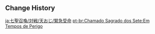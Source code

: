 {{Genius Invokation TCG Stage
|title        = Emergency
|type         = Adventure Challenge
|group        = Open World Match
|character    = Uncle Tian
|requirement  = 4
|location     = Liyue
|introduction = Not far from the harbor, Abyss Mages are weaving some evil ritual into being. Who knows what they have planned, but regardless, it is up to you to stop them.<br>'''Special Rule: Your Support Zone starts with 1 "Liyue Harbor" card.'''<br>Hint: Use Elemental DMG to cause Elemental Reactions and destroy the Abyss Mages' shields!
|objective_1  = Achieve victory
|reward_1     = Player EXP*180;Lucky Coin*150
|objective_2  = Play 2 Event Cards
|reward_2     = Lucky Coin*300
|objective_3  = Achieve victory within 5 Rounds
|reward_3     = Lucky Coin*300;Liyue Harbor Wharf*1
|lineup       = Cryo Abyss Mage;Pyro Abyss Mage
|p_support    = Liyue Harbor Wharf
}}

==Change History==
{{Change History|3.3}}

[[ja:七聖召喚/対戦/天おじ/緊急受命]]
[[pt-br:Chamado Sagrado dos Sete:Em Tempos de Perigo]]